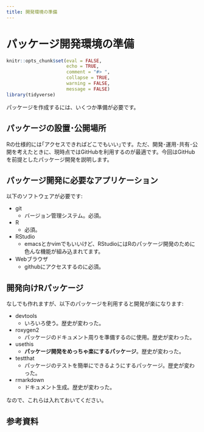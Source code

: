 ```yaml
---
title: 開発環境の準備
---
```


# パッケージ開発環境の準備

```r
knitr::opts_chunk$set(eval = FALSE,
                      echo = TRUE,
                      comment = "#> ",
                      collapse = TRUE,
                      warning = FALSE,
                      message = FALSE)
library(tidyverse)
```

パッケージを作成するには、いくつか準備が必要です。

## パッケージの設置･公開場所

Rの仕様的には｢アクセスできればどこでもいい｣です。ただ、開発･運用･共有･公開を考えたときに、現時点ではGitHubを利用するのが最適です。今回はGitHubを前提としたパッケージ開発を説明します。

## パッケージ開発に必要なアプリケーション

以下のソフトウェアが必要です:

- git
    - バージョン管理システム。必須。
- R
    - 必須。
- RStudio
    - emacsとかvimでもいいけど、RStudioにはRのパッケージ開発のために色んな機能が組み込まれてます。
- Webブラウザ
    - githubにアクセスするのに必須。


## 開発向けRパッケージ

なしでも作れますが、以下のパッケージを利用すると開発が楽になります:

- devtools
    - いろいろ使う。歴史が変わった。
- roxygen2
    - パッケージのドキュメント周りを準備するのに使用。歴史が変わった。
- usethis
    - **パッケージ開発をめっちゃ楽にするパッケージ**。歴史が変わった。
- testthat
    - パッケージのテストを簡単にできるようにするパッケージ。歴史が変わった。
- rmarkdown
    - ドキュメント生成。歴史が変わった。

なので、これらは入れておいてください。

## 参考資料



